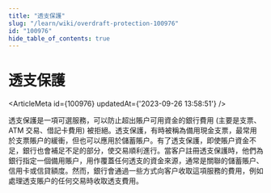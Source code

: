 ```yaml
---
title: "透支保護"
slug: "/learn/wiki/overdraft-protection-100976"
id: "100976"
hide_table_of_contents: true
---
```



# 透支保護

<ArticleMeta id={100976} updatedAt={'2023-09-26 13:58:51'} />
<div className='border-solid border-b border-t-0 my-4 border-[var(--ifm-color-gray-300)]' />

透支保護是一項可選服務，可以防止超出賬户可用資金的銀行費用 (主要是支票、ATM 交易、借記卡費用) 被拒絕。透支保護，有時被稱為備用現金支票，最常用於支票賬户的緩衝，但也可以應用於儲蓄賬户。有了透支保護，即使賬户資金不足，銀行也會補足不足的部分，使交易順利進行。當客户註冊透支保護時，他們為銀行指定一個備用賬户，用作覆蓋任何透支的資金來源，通常是關聯的儲蓄賬户、信用卡或信貸額度。然而，銀行會通過一些方式向客户收取這項服務的費用，例如處理透支賬户的任何交易時收取透支費用。

